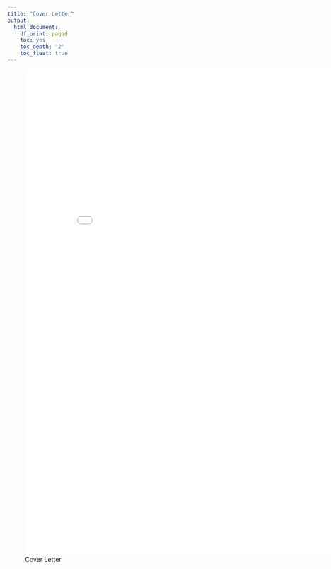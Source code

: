 ```yaml
---
title: "Cover Letter"
output:
  html_document:
    df_print: paged
    toc: yes
    toc_depth: '2'
    toc_float: true
---
```



![Cover Letter](pdf/cover-letter.pdf){width=700px height=1100px}